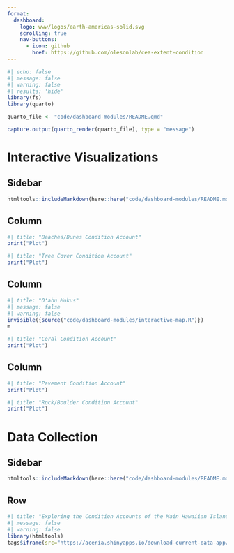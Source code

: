 ```yaml
---
format: 
  dashboard:
    logo: www/logos/earth-americas-solid.svg
    scrolling: true
    nav-buttons:
      - icon: github
        href: https://github.com/olesonlab/cea-extent-condition
--- 
```


```r
#| echo: false
#| message: false
#| warning: false
#| results: 'hide'
library(fs)
library(quarto)

quarto_file <- "code/dashboard-modules/README.qmd"

capture.output(quarto_render(quarto_file), type = "message")
```

# Interactive Visualizations

## Sidebar {.sidebar}

```r
htmltools::includeMarkdown(here::here("code/dashboard-modules/README.md"))
```

## Column

```r
#| title: "Beaches/Dunes Condition Account"
print("Plot")
```

```r
#| title: "Tree Cover Condition Account"
print("Plot")
```

## Column

```r
#| title: "Oʻahu Mokus"
#| message: false
#| warning: false
invisible({source("code/dashboard-modules/interactive-map.R")})
m
```
 
```r
#| title: "Coral Condition Account"
print("Plot")
```

## Column

```r
#| title: "Pavement Condition Account"
print("Plot")
```

```r
#| title: "Rock/Boulder Condition Account"
print("Plot")
```

# Data Collection 

## Sidebar {.sidebar} 

```r
htmltools::includeMarkdown(here::here("code/dashboard-modules/README.md"))
```

## Row

```r
#| title: "Exploring the Condition Accounts of the Main Hawaiian Islands: A Data Viewing and Export Tool"
#| message: false
#| warning: false
library(htmltools)
tags$iframe(src="https://aceria.shinyapps.io/download-current-data-app/", width="100%", height="1860", frameborder="1")
```
